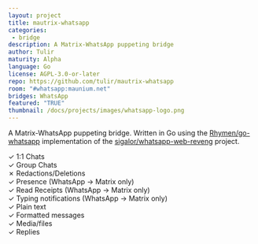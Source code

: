 ```yaml
---
layout: project
title: mautrix-whatsapp
categories: 
 - bridge
description: A Matrix-WhatsApp puppeting bridge
author: Tulir
maturity: Alpha
language: Go
license: AGPL-3.0-or-later
repo: https://github.com/tulir/mautrix-whatsapp
room: "#whatsapp:maunium.net"
bridges: WhatsApp
featured: "TRUE"
thumbnail: /docs/projects/images/whatsapp-logo.png
---
```


A Matrix-WhatsApp puppeting bridge. Written in Go using the [Rhymen/go-whatsapp](https://github.com/Rhymen/go-whatsapp) implementation of the [sigalor/whatsapp-web-reveng](https://github.com/sigalor/whatsapp-web-reveng) project.

✓ 1:1 Chats  
✓ Group Chats  
✗ Redactions/Deletions  
✓ Presence (WhatsApp → Matrix only)  
✓ Read Receipts (WhatsApp → Matrix only)  
✓ Typing notifications (WhatsApp → Matrix only)  
✓ Plain text  
✓ Formatted messages  
✓ Media/files  
✓ Replies
